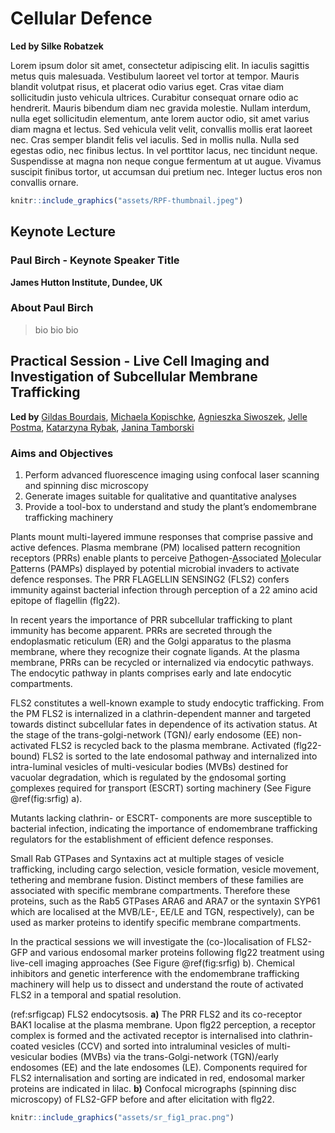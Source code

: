 # Cellular Defence {-}

**Led by Silke Robatzek**

Lorem ipsum dolor sit amet, consectetur adipiscing elit. In iaculis sagittis metus quis malesuada. Vestibulum laoreet vel tortor at tempor. Mauris blandit volutpat risus, et placerat odio varius eget. Cras vitae diam sollicitudin justo vehicula ultrices. Curabitur consequat ornare odio ac hendrerit. Mauris bibendum diam nec gravida molestie. Nullam interdum, nulla eget sollicitudin elementum, ante lorem auctor odio, sit amet varius diam magna et lectus. Sed vehicula velit velit, convallis mollis erat laoreet nec. Cras semper blandit felis vel iaculis. Sed in mollis nulla. Nulla sed egestas odio, nec finibus lectus. In vel porttitor lacus, nec tincidunt neque. Suspendisse at magna non neque congue fermentum at ut augue. Vivamus suscipit finibus tortor, ut accumsan dui pretium nec. Integer luctus eros non convallis ornare.

```r
knitr::include_graphics("assets/RPF-thumbnail.jpeg")
```

## Keynote Lecture {-}

### Paul Birch - Keynote Speaker Title {-}
**James Hutton Institute, Dundee, UK**

### About Paul Birch {-}

> bio bio bio

## Practical Session - Live Cell Imaging and Investigation of Subcellular Membrane Trafficking  {-}

**Led by** [Gildas Bourdais](gildas.bourdais@sainsbury-laboratory.ac.uk), [Michaela Kopischke](michaela.kopischke@sainsbury-laboratory.ac.uk), [Agnieszka Siwoszek](agnieszka.siwoszek@sainsbury-laboratory.ac.uk), [Jelle Postma](jelle.postma@sainsbury-laboratory.ac.uk), [Katarzyna Rybak](katarzyna.rybak@sainsbury-laboratory.ac.uk), [Janina Tamborski](janina.tamborski@sainsbury-laboratory.ac.uk)

### Aims and Objectives {-}

  1. Perform advanced fluorescence imaging using confocal laser scanning and spinning disc microscopy
  2. Generate images suitable for qualitative and quantitative analyses
  3. Provide a tool-box to understand and study the plant’s endomembrane trafficking machinery

Plants mount multi-layered immune responses that comprise passive and active defences. Plasma membrane (PM) localised pattern recognition receptors (PRRs) enable plants to perceive <u>P</u>athogen-<u>A</u>ssociated <u>M</u>olecular <u>P</u>atterns (PAMPs) displayed by potential microbial invaders to activate defence responses. The PRR FLAGELLIN SENSING2 (FLS2) confers immunity against bacterial infection through perception of a 22 amino acid epitope of flagellin (flg22).

In recent years the importance of PRR subcellular trafficking to plant immunity has become apparent. PRRs are secreted through the endoplasmatic reticulum (ER) and the Golgi apparatus to the plasma membrane, where they recognize their cognate ligands. At the plasma membrane, PRRs can be recycled or internalized via endocytic pathways. The endocytic pathway in plants comprises early and late endocytic compartments.

FLS2 constitutes a well-known example to study endocytic trafficking. From the PM FLS2 is internalized in a clathrin-dependent manner and targeted towards distinct subcellular fates in dependence of its activation status. At the stage of the trans-golgi-network (TGN)/ early endosome (EE) non-activated FLS2 is recycled back to the plasma membrane. Activated (flg22-bound) FLS2 is sorted to the late endosomal pathway and internalized into intra-luminal vesicles of multi-vesicular bodies (MVBs) destined for vacuolar degradation, which is regulated by the <u>e</u>ndosomal <u>s</u>orting <u>c</u>omplexes <u>r</u>equired for <u>t</u>ransport (ESCRT) sorting machinery (See Figure \@ref(fig:srfig) a).

Mutants lacking clathrin- or ESCRT- components are more susceptible to bacterial infection, indicating the importance of endomembrane trafficking regulators for the establishment of efficient defence responses. 

Small Rab GTPases and Syntaxins act at multiple stages of vesicle trafficking, including cargo selection, vesicle formation, vesicle movement, tethering and membrane fusion. Distinct members of these families are associated with specific membrane compartments. Therefore these proteins, such as the Rab5 GTPases ARA6 and ARA7 or the syntaxin SYP61 which are localised at the MVB/LE-, EE/LE and TGN, respectively), can be used as marker proteins to identify specific membrane compartments. 

In the practical sessions we will investigate the (co-)localisation of FLS2-GFP and various endosomal marker proteins following flg22 treatment using live-cell imaging approaches (See Figure \@ref(fig:srfig) b). Chemical inhibitors and genetic interference with the endomembrane trafficking machinery will help us to dissect and understand the route of activated FLS2 in a temporal and spatial resolution. 

(ref:srfigcap) FLS2 endocytsosis. **a)** The PRR FLS2 and its co-receptor BAK1 localise at the plasma membrane. Upon flg22 perception, a receptor complex is formed and the activated receptor is internalised into clathrin-coated vesicles (CCV) and sorted into intraluminal vesicles of multi-vesicular bodies (MVBs) via the trans-Golgi-network (TGN)/early endosomes (EE) and the late endosomes (LE). Components required for FLS2 internalisation and sorting are indicated in red, endosomal marker proteins are indicated in lilac. **b)** Confocal micrographs (spinning disc microscopy) of FLS2-GFP before and after elicitation with flg22.

```r
knitr::include_graphics("assets/sr_fig1_prac.png")
```
